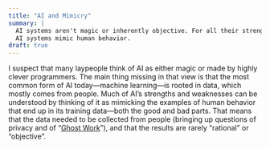 ```yaml
---
title: "AI and Mimicry"
summary: |
  AI systems aren't magic or inherently objective. For all their strengths, most
  AI systems mimic human behavior.
draft: true
---
```


I suspect that many laypeople think of AI as either magic or made by highly clever programmers. The main thing missing in that view is that the most common form of AI today---machine learning---is rooted in data, which mostly comes from people. Much of AI's strengths and weaknesses can be understood by thinking of it as mimicking the examples of human behavior that end up in its training data---both the good and bad parts. That means that the data needed to be collected from people (bringing up questions of privacy and of "[Ghost Work](https://ghostwork.info/)"), and that the results are rarely "rational" or "objective".
